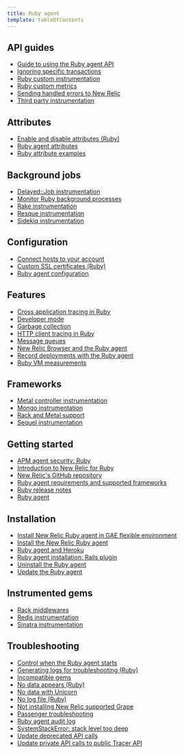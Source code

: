 ```yaml
---
title: Ruby agent
template: tableOfContents
---
```


## API guides

* [Guide to using the Ruby agent API](/docs/agents/ruby-agent/api-guides/guide-using-ruby-agent-api)
* [Ignoring specific transactions](/docs/agents/ruby-agent/api-guides/ignoring-specific-transactions)
* [Ruby custom instrumentation](/docs/agents/ruby-agent/api-guides/ruby-custom-instrumentation)
* [Ruby custom metrics](/docs/agents/ruby-agent/api-guides/ruby-custom-metrics)
* [Sending handled errors to New Relic](/docs/agents/ruby-agent/api-guides/sending-handled-errors-new-relic)
* [Third party instrumentation](/docs/agents/ruby-agent/api-guides/third-party-instrumentation)

## Attributes

* [Enable and disable attributes (Ruby)](/docs/agents/ruby-agent/attributes/enable-disable-attributes-ruby)
* [Ruby agent attributes](/docs/agents/ruby-agent/attributes/ruby-agent-attributes)
* [Ruby attribute examples](/docs/agents/ruby-agent/attributes/ruby-attribute-examples)

## Background jobs

* [Delayed::Job instrumentation](/docs/agents/ruby-agent/background-jobs/delayedjob-instrumentation)
* [Monitor Ruby background processes](/docs/agents/ruby-agent/background-jobs/monitor-ruby-background-processes)
* [Rake instrumentation](/docs/agents/ruby-agent/background-jobs/rake-instrumentation)
* [Resque instrumentation](/docs/agents/ruby-agent/background-jobs/resque-instrumentation)
* [Sidekiq instrumentation](/docs/agents/ruby-agent/background-jobs/sidekiq-instrumentation)

## Configuration

* [Connect hosts to your account](/docs/agents/ruby-agent/configuration/connect-hosts-your-account)
* [Custom SSL certificates (Ruby)](/docs/agents/ruby-agent/configuration/custom-ssl-certificates-ruby)
* [Ruby agent configuration](/docs/agents/ruby-agent/configuration/ruby-agent-configuration)

## Features

* [Cross application tracing in Ruby](/docs/agents/ruby-agent/features/cross-application-tracing-ruby)
* [Developer mode](/docs/agents/ruby-agent/features/developer-mode)
* [Garbage collection](/docs/agents/ruby-agent/features/garbage-collection)
* [HTTP client tracing in Ruby](/docs/agents/ruby-agent/features/http-client-tracing-ruby)
* [Message queues](/docs/agents/ruby-agent/features/message-queues)
* [New Relic Browser and the Ruby agent](/docs/agents/ruby-agent/features/new-relic-browser-ruby-agent)
* [Record deployments with the Ruby agent](/docs/agents/ruby-agent/features/record-deployments-ruby-agent)
* [Ruby VM measurements](/docs/agents/ruby-agent/features/ruby-vm-measurements)

## Frameworks

* [Metal controller instrumentation](/docs/agents/ruby-agent/frameworks/metal-controller-instrumentation)
* [Mongo instrumentation](/docs/agents/ruby-agent/frameworks/mongo-instrumentation)
* [Rack and Metal support](/docs/agents/ruby-agent/frameworks/rack-metal-support)
* [Sequel instrumentation](/docs/agents/ruby-agent/frameworks/sequel-instrumentation)

## Getting started

* [APM agent security: Ruby](/docs/agents/ruby-agent/getting-started/apm-agent-security-ruby)
* [Introduction to New Relic for Ruby](/docs/agents/ruby-agent/getting-started/introduction-new-relic-ruby)
* [New Relic's GitHub repository](/docs/agents/ruby-agent/getting-started/new-relics-github-repository)
* [Ruby agent requirements and supported frameworks](/docs/agents/ruby-agent/getting-started/ruby-agent-requirements-supported-frameworks)
* [Ruby release notes](/docs/agents/ruby-agent/getting-started/ruby-release-notes)
* [Ruby agent](/docs/agents/ruby-agent)

## Installation

* [Install New Relic Ruby agent in GAE flexible environment](/docs/agents/ruby-agent/installation/install-new-relic-ruby-agent-gae-flexible-environment)
* [Install the New Relic Ruby agent](/docs/agents/ruby-agent/installation/install-new-relic-ruby-agent)
* [Ruby agent and Heroku](/docs/agents/ruby-agent/installation/ruby-agent-heroku)
* [Ruby agent installation: Rails plugin](/docs/agents/ruby-agent/installation/ruby-agent-installation-rails-plugin)
* [Uninstall the Ruby agent](/docs/agents/ruby-agent/installation/uninstall-ruby-agent)
* [Update the Ruby agent](/docs/agents/ruby-agent/installation/update-ruby-agent)

## Instrumented gems

* [Rack middlewares](/docs/agents/ruby-agent/instrumented-gems/rack-middlewares)
* [Redis instrumentation](/docs/agents/ruby-agent/instrumented-gems/redis-instrumentation)
* [Sinatra instrumentation](/docs/agents/ruby-agent/instrumented-gems/sinatra-instrumentation)

## Troubleshooting

* [Control when the Ruby agent starts](/docs/agents/ruby-agent/troubleshooting/control-when-ruby-agent-starts)
* [Generating logs for troubleshooting (Ruby)](/docs/agents/ruby-agent/troubleshooting/generating-logs-troubleshooting-ruby)
* [Incompatible gems](/docs/agents/ruby-agent/troubleshooting/incompatible-gems)
* [No data appears (Ruby)](/docs/agents/ruby-agent/troubleshooting/no-data-appears-ruby)
* [No data with Unicorn](/docs/agents/ruby-agent/troubleshooting/no-data-unicorn)
* [No log file (Ruby)](/docs/agents/ruby-agent/troubleshooting/no-log-file-ruby)
* [Not installing New Relic supported Grape](/docs/agents/ruby-agent/troubleshooting/not-installing-new-relic-supported-grape)
* [Passenger troubleshooting](/docs/agents/ruby-agent/troubleshooting/passenger-troubleshooting)
* [Ruby agent audit log](/docs/agents/ruby-agent/troubleshooting/ruby-agent-audit-log)
* [SystemStackError: stack level too deep](/docs/agents/ruby-agent/troubleshooting/systemstackerror-stack-level-too-deep)
* [Update deprecated API calls](/docs/agents/ruby-agent/troubleshooting/update-deprecated-api-calls)
* [Update private API calls to public Tracer API](/docs/agents/ruby-agent/troubleshooting/update-private-api-calls-public-tracer-api)
